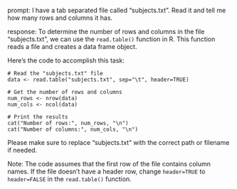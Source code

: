 prompt:
I have a tab separated file called "subjects.txt". Read it and tell me how many rows and columns it has. 

response:
To determine the number of rows and columns in the file "subjects.txt", we can use the `read.table()` function in R. This function reads a file and creates a data frame object.

Here's the code to accomplish this task:

```
# Read the "subjects.txt" file
data <- read.table("subjects.txt", sep="\t", header=TRUE)

# Get the number of rows and columns
num_rows <- nrow(data)
num_cols <- ncol(data)

# Print the results
cat("Number of rows:", num_rows, "\n")
cat("Number of columns:", num_cols, "\n")
```

Please make sure to replace "subjects.txt" with the correct path or filename if needed.

Note: The code assumes that the first row of the file contains column names. If the file doesn't have a header row, change `header=TRUE` to `header=FALSE` in the `read.table()` function.
